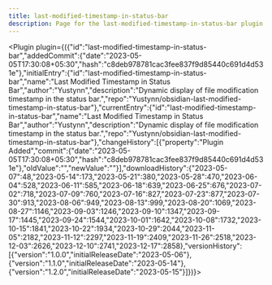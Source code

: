 ---
title: last-modified-timestamp-in-status-bar
description: Page for the last-modified-timestamp-in-status-bar plugin.
---


<Plugin plugin={({"id":"last-modified-timestamp-in-status-bar","addedCommit":{"date":"2023-05-05T17:30:08+05:30","hash":"c8deb978781cac3fee837f9d85440c691d4d531e"},"initialEntry":{"id":"last-modified-timestamp-in-status-bar","name":"Last Modified Timestamp in Status Bar","author":"Yustynn","description":"Dynamic display of file modification timestamp in the status bar.","repo":"Yustynn/obsidian-last-modified-timestamp-in-status-bar"},"currentEntry":{"id":"last-modified-timestamp-in-status-bar","name":"Last Modified Timestamp in Status Bar","author":"Yustynn","description":"Dynamic display of file modification timestamp in the status bar.","repo":"Yustynn/obsidian-last-modified-timestamp-in-status-bar"},"changeHistory":[{"property":"Plugin Added","commit":{"date":"2023-05-05T17:30:08+05:30","hash":"c8deb978781cac3fee837f9d85440c691d4d531e"},"oldValue":"","newValue":""}],"downloadHistory":{"2023-05-07":48,"2023-05-14":173,"2023-05-21":380,"2023-05-28":470,"2023-06-04":528,"2023-06-11":585,"2023-06-18":639,"2023-06-25":676,"2023-07-02":718,"2023-07-09":760,"2023-07-16":827,"2023-07-23":877,"2023-07-30":913,"2023-08-06":949,"2023-08-13":999,"2023-08-20":1069,"2023-08-27":1146,"2023-09-03":1246,"2023-09-10":1347,"2023-09-17":1445,"2023-09-24":1544,"2023-10-01":1642,"2023-10-08":1732,"2023-10-15":1841,"2023-10-22":1934,"2023-10-29":2044,"2023-11-05":2182,"2023-11-12":2297,"2023-11-19":2409,"2023-11-26":2518,"2023-12-03":2626,"2023-12-10":2741,"2023-12-17":2858},"versionHistory":[{"version":"1.0.0","initialReleaseDate":"2023-05-06"},{"version":"1.1.0","initialReleaseDate":"2023-05-14"},{"version":"1.2.0","initialReleaseDate":"2023-05-15"}]})}></Plugin>